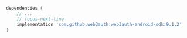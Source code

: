 ```groovy
dependencies {
    // ...
    // focus-next-line
    implementation 'com.github.web3auth:web3auth-android-sdk:9.1.2'
}
```
